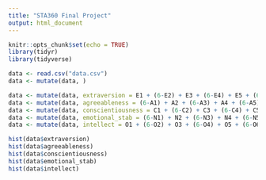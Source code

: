 ```yaml
---
title: "STA360 Final Project"
output: html_document
---
```


```r
knitr::opts_chunk$set(echo = TRUE)
library(tidyr)
library(tidyverse)
```

```r
data <- read.csv("data.csv")
data <- mutate(data, )
```

```r
data <- mutate(data, extraversion = E1 + (6-E2) + E3 + (6-E4) + E5 + (6-E6) + E7 + (6-E8) + E9 + (6-E10))
data <- mutate(data, agreeableness = (6-A1) + A2 + (6-A3) + A4 + (6-A5) + A6 + (6-A7) + A8 + A9 + A10)
data <- mutate(data, conscientiousness = C1 + (6-C2) + C3 + (6-C4) + C5 + (6-C6) + C7 + (6-C8) + C9 + C10)
data <- mutate(data, emotional_stab = (6-N1) + N2 + (6-N3) + N4 + (6-N5) + (6-N6) + (6-N7) + (6-N8) + (6-N9) + 6-N10)
data <- mutate(data, intellect = O1 + (6-O2) + O3 + (6-O4) + O5 + (6-O6) + O7 + O8 + O9 + O10)
```

```r
hist(data$extraversion)
hist(data$agreeableness)
hist(data$conscientiousness)
hist(data$emotional_stab)
hist(data$intellect)
```





